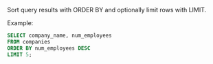 Sort query results with ORDER BY and optionally limit rows with LIMIT.

Example:

```sql
SELECT company_name, num_employees
FROM companies
ORDER BY num_employees DESC
LIMIT 5;
```

